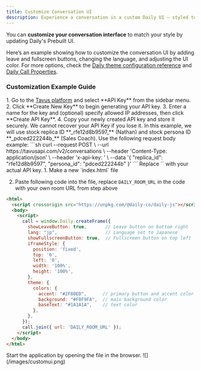 ```yaml
---
title: Customize Conversation UI
description: Experience a conversation in a custom Daily UI — styled to match your preference.
---
```


You can **customize your conversation interface** to match your style by updating Daily's Prebuilt UI.

Here’s an example showing how to customize the conversation UI by adding leave and fullscreen buttons, changing the language, and adjusting the UI color.
<Note>
For more options, check the <a href="https://docs.daily.co/guides/products/prebuilt/customizing-daily-prebuilt-calls-with-color-themes" target="_blank">Daily theme configuration reference</a> and <a href="https://docs.daily.co/reference/daily-js/daily-call-client/properties" target='_blank'>Daily Call Properties</a>. 
</Note>
### Customization Example Guide

<Steps>
<Step title="Step 1: Get an API Key">
1. Go to the <a href="https://platform.tavus.io/" target='_blank'>Tavus platform</a> and select **API Key** from the sidebar menu.
2. Click **Create New Key** to begin generating your API key.
3. Enter a name for the key and (optional) specify allowed IP addresses, then click **Create API Key**.
4. Copy your newly created API key and store it securely.
<Warning>
We cannot recover your API Key if you lose it.
</Warning>
</Step>
<Step title="Step 2: Create a Conversation">
<Note>
In this example, we will use stock replica ID **_rfe12d8b9597_** (Nathan) and stock persona ID **_pdced222244b_** (Sales Coach).
</Note>
Use the following request body example:
```sh
curl --request POST \
  --url https://tavusapi.com/v2/conversations \
  --header 'Content-Type: application/json' \
  --header 'x-api-key: <api_key>' \
  --data '{
  "replica_id": "rfe12d8b9597",
  "persona_id": "pdced222244b"
}'
```
<Note>
Replace `<your_api_key>` with your actual API key.
</Note>
</Step>
<Step title="Step 3: Customize the Conversation UI">
1. Make a new `index.html` file

2. Paste following code into the file, replace `DAILY_ROOM_URL` in the code with your own room URL from step above

```html {6-8,16-22}
<html>
  <script crossorigin src="https://unpkg.com/@daily-co/daily-js"></script>
  <body>
    <script>
      call = window.Daily.createFrame({
        showLeaveButton: true,       // Leave button on bottom right
        lang: "jp",                  // Language set to Japanese
        showFullscreenButton: true,  // Fullscreen button on top left
        iframeStyle: {
          position: 'fixed',
          top: '0',
          left: '0',
          width: '100%',
          height: '100%',
        },
        theme: {
          colors: {
            accent: "#2F80ED",      // primary button and accent color
            background: "#F8F9FA",  // main background color
            baseText: "#1A1A1A",    // text color
          },
        },
      });
      call.join({ url: 'DAILY_ROOM_URL' });
    </script>
  </body>
</html>
```
</Step>
<Step title="Run the Application">
Start the application by opening the file in the browser.

<Frame>
  ![](/images/customui.png)
</Frame>

</Step>
</Steps>